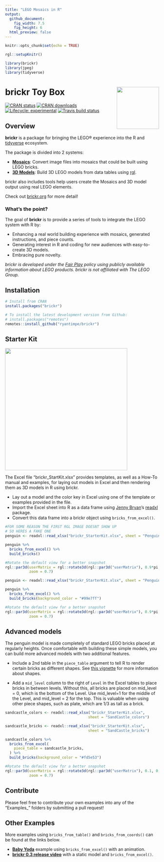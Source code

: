 ```yaml
---
title: "LEGO Mosaics in R"
output:
  github_document:
    fig_width: 7.5
    fig_height: 6
  html_preview: false
---
```


```r
knitr::opts_chunk$set(echo = TRUE)

rgl::setupKnitr()

library(brickr)
library(jpeg)
library(tidyverse)

```

# brickr Toy Box <img src='man/figures/logo.png' align="right" height="138" />

<!--   <!-- badges: start -->
  [![CRAN status](https://www.r-pkg.org/badges/version/brickr)](https://CRAN.R-project.org/package=brickr)
  [![CRAN downloads](https://cranlogs.r-pkg.org/badges/brickr)](https://cran.r-project.org/package=brickr)
  [![Lifecycle: experimental](https://img.shields.io/badge/lifecycle-experimental-orange.svg)](https://www.tidyverse.org/lifecycle/#experimental)
  [![Travis build status](https://travis-ci.org/ryantimpe/brickr.svg?branch=master)](https://travis-ci.org/ryantimpe/brickr)
<!--   <!-- badges: end -->

## Overview
**brickr** is a package for bringing the LEGO&reg; experience into the R and [tidyverse](https://www.tidyverse.org/) ecosystem. 

The package is divided into 2 systems: 

  - [**Mosaics**](#mosaics): Convert image files into mosaics that could be built using LEGO bricks.
  - [**3D Models**](#3d-models): Build 3D LEGO models from data tables using [rgl](https://CRAN.R-project.org/package=rgl).
  
brickr also includes tools help users create the Mosaics and 3D model output using real LEGO elements.

Check out [brickr.org](http://brickr.org) for more detail!

### What's the point?

The goal of **brickr** is to provide a series of tools to integrate the LEGO system with R by:

  - Enhancing a real world building experience with mosaics, generated instructions, and piece counts.
  - Generating interest in R and coding for new audiences with easy-to-create 3D models.
  - Embracing pure novelty.
  
*brickr is developed under the [Fair Play](https://www.lego.com/en-us/legal/notices-and-policies/fair-play/) policy using publicly available information about LEGO products. brickr is not affiliated with The LEGO Group.*

## Installation
``` r
# Install from CRAN
install.packages("brickr")

# To install the latest development version from Github:
# install.packages("remotes")
remotes::install_github("ryantimpe/brickr")
```

## Starter Kit

<img src='man/figures/StarterKit.JPG' align="center" height="400" />

The Excel file "brickr_StartKit.xlsx" provides templates, as well as a How-To manual and examples, for laying out models in Excel and then rendering them as 3D models in R using brickr.

  - Lay out a model and the color key in Excel using one of the template or examples provided in the file.
  - Import the Excel sheet into R as a data frame using [Jenny Bryan](https://twitter.com/JennyBryan)'s [readxl](https://readxl.tidyverse.org/) package.
  - Convert this data frame into a brickr object using `bricks_from_excel()`.

```r
#FOR SOME REASON THE FIRST RGL IMAGE DOESNT SHOW UP
# SO HERES A FAKE ONE
penguin <- readxl::read_xlsx("brickr_StarterKit.xlsx", sheet = "Penguin")

penguin %>% 
  bricks_from_excel() %>% 
  build_bricks()

#Rotate the default view for a better snapshot
rgl::par3d(userMatrix = rgl::rotate3d(rgl::par3d("userMatrix"), 0.9*pi, 0, 0 ,1),
           zoom = 0.7)
```
  
```r
penguin <- readxl::read_xlsx("brickr_StarterKit.xlsx", sheet = "Penguin")

penguin %>% 
  bricks_from_excel() %>% 
  build_bricks(background_color = "#99e7ff")

#Rotate the default view for a better snapshot
rgl::par3d(userMatrix = rgl::rotate3d(rgl::par3d("userMatrix"), 0.9*pi, 0, 0 ,1),
           zoom = 0.7)
```


## Advanced models

The penguin model is made completely of standard LEGO bricks placed at regularly heights. Once comfortable with building these simple models, you can build more advanced models with two additional features.

  - Include a 2nd table in the `piece_table` argument to tell R to render certain bricks as different shapes. See [this vignette](http://brickr.org/articles/models-piece-type.html) for more information about shapes.

  - Add a `mid_level` column to the right of `Level` in the Excel tables to place bricks in between levels. Without this, all bricks are placed on mid_level = 0, which is the bottom of the Level. Use mid_level=1 for the middle of the Level, and mid_level = 2 for the top. This is valuable when using other piece shapes, such as plate, which are 1/3 as tall as a brick.

```r
sandcastle_colors <- readxl::read_xlsx("brickr_StarterKit.xlsx", 
                                      sheet = "SandCastle_colors")

sandcastle_bricks <- readxl::read_xlsx("brickr_StarterKit.xlsx", 
                                      sheet = "SandCastle_bricks")

sandcastle_colors %>% 
  bricks_from_excel(
    piece_table = sandcastle_bricks,
  ) %>% 
  build_bricks(background_color = "#fd5e53")

#Rotate the default view for a better snapshot
rgl::par3d(userMatrix = rgl::rotate3d(rgl::par3d("userMatrix"), 0.1, 0, 0 ,1),
           zoom = 0.7)
```


## Contribute

Please feel free to contribute your own examples into any of the "Examples_" folders by submitting a pull request!

## Other Examples

More examples using `bricks_from_table()` and `bricks_from_coords()` can be found at the links below.

  - [**Baby Yoda**](https://gist.github.com/ryantimpe/3893fdd0f94138d027bae35bf38b57c7) example using `bricks_from_excel()` with an animation.
  - [**brickr 0.3 release video**](https://gist.github.com/ryantimpe/b685caaa7f6c001a9a227f48bf9a5852) with a static model and `bricks_from_excel()`.
